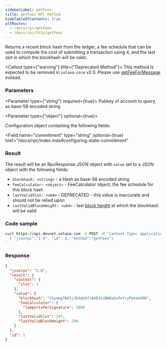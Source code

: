 ```yaml
---
sidebarLabel: getFees
title: getFees RPC Method
hideTableOfContents: true
altRoutes:
  - /docs/rpc/getFees
  - /docs/rpc/http/getFees
---
```


Returns a recent block hash from the ledger, a fee schedule that can be used to
compute the cost of submitting a transaction using it, and the last slot in
which the blockhash will be valid.

<Callout type={"warning"} title={"Deprecated Method"}>
  This method is expected to be removed in `solana-core` v2.0. Please use
  [getFeeForMessage](/docs/rpc/http/getFeeForMessage) instead.
</Callout>

<DocSideBySide>

<DocLeftSide>

### Parameters

<Parameter type={"string"} required={true}>
  Pubkey of account to query, as base-58 encoded string
</Parameter>

<Parameter type={"object"} optional={true}>

Configuration object containing the following fields:

<Field
  name="commitment"
  type="string"
  optional={true}
  href="/docs/rpc/index.mdx#configuring-state-commitment"
></Field>

</Parameter>

### Result

The result will be an RpcResponse JSON object with `value` set to a JSON object
with the following fields:

- `blockhash: <string>` - a Hash as base-58 encoded string
- `feeCalculator: <object>` - FeeCalculator object, the fee schedule for this
  block hash
- `lastValidSlot: <u64>` - DEPRECATED - this value is inaccurate and should not
  be relied upon
- `lastValidBlockHeight: <u64>` - last
  [block height](/docs/terminology.md#block-height) at which the blockhash will
  be valid

</DocLeftSide>

<DocRightSide>

### Code sample

```bash
curl https://api.devnet.solana.com -X POST -H "Content-Type: application/json" -d '
  { "jsonrpc":"2.0", "id": 1, "method":"getFees"}
'
```

### Response

```json
{
  "jsonrpc": "2.0",
  "result": {
    "context": {
      "slot": 1
    },
    "value": {
      "blockhash": "CSymwgTNX1j3E4qhKfJAUE41nBWEwXufoYryPbkde5RR",
      "feeCalculator": {
        "lamportsPerSignature": 5000
      },
      "lastValidSlot": 297,
      "lastValidBlockHeight": 296
    }
  },
  "id": 1
}
```

</DocRightSide>
</DocSideBySide>
